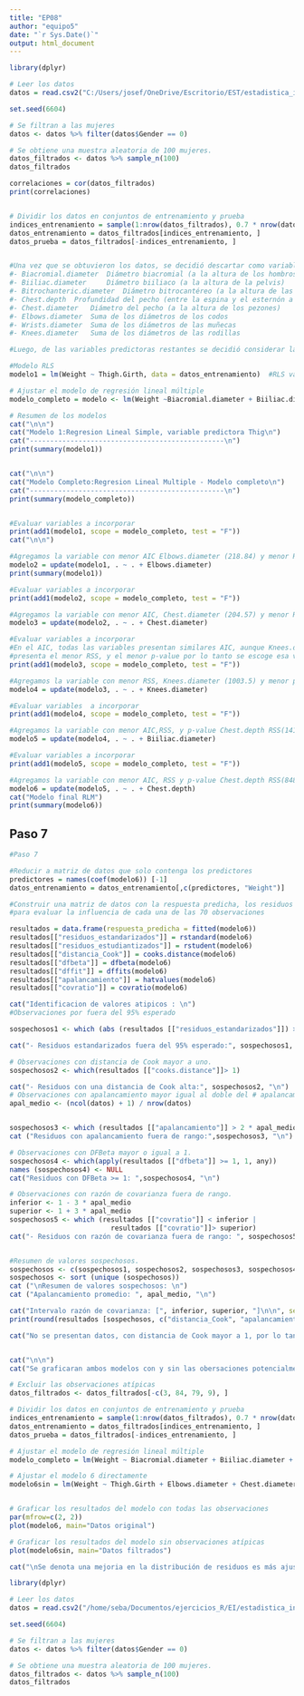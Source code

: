 ```yaml
---
title: "EP08"
author: "equipo5"
date: "`r Sys.Date()`"
output: html_document
---
```



```r
library(dplyr)

# Leer los datos
datos = read.csv2("C:/Users/josef/OneDrive/Escritorio/EST/estadistica_inferencial_grupo5/EP09/EP09 Datos.csv")

set.seed(6604)

# Se filtran a las mujeres
datos <- datos %>% filter(datos$Gender == 0)

# Se obtiene una muestra aleatoria de 100 mujeres.
datos_filtrados <- datos %>% sample_n(100)
datos_filtrados

correlaciones = cor(datos_filtrados)
print(correlaciones)


# Dividir los datos en conjuntos de entrenamiento y prueba
indices_entrenamiento = sample(1:nrow(datos_filtrados), 0.7 * nrow(datos_filtrados))
datos_entrenamiento = datos_filtrados[indices_entrenamiento, ]
datos_prueba = datos_filtrados[-indices_entrenamiento, ]


#Una vez que se obtuvieron los datos, se decidió descartar como variables predictoras, las siguientes ocho:
#- Biacromial.diameter 	Diámetro biacromial (a la altura de los hombros) 
#- Biiliac.diameter 	Diámetro biiliaco (a la altura de la pelvis) 
#- Bitrochanteric.diameter 	Diámetro bitrocantéreo (a la altura de las caderas) 
#- Chest.depth 	Profundidad del pecho (entre la espina y el esternón a la altura de los pezones) 	cm
#- Chest.diameter 	Diámetro del pecho (a la altura de los pezones)
#- Elbows.diameter 	Suma de los diámetros de los codos
#- Wrists.diameter 	Suma de los diámetros de las muñecas
#- Knees.diameter 	Suma de los diámetros de las rodillas

#Luego, de las variables predictoras restantes se decidió considerar la variable predictora para el RLS #Thigh.Girth que corresponde al Grosor promedio de ambos muslos bajo el pliegue del glúteo.

#Modelo RLS
modelo1 = lm(Weight ~ Thigh.Girth, data = datos_entrenamiento)  #RLS var: Thigh

# Ajustar el modelo de regresión lineal múltiple
modelo_completo = modelo <- lm(Weight ~Biacromial.diameter + Biiliac.diameter + Bitrochanteric.diameter + Chest.depth + Chest.diameter + Elbows.diameter + Wrists.diameter + Knees.diameter + Thigh.Girth, data = datos_entrenamiento)

# Resumen de los modelos
cat("\n\n")
cat("Modelo 1:Regresion Lineal Simple, variable predictora Thig\n")
cat("------------------------------------------------\n")
print(summary(modelo1))


cat("\n\n")
cat("Modelo Completo:Regresion Lineal Multiple - Modelo completo\n")
cat("------------------------------------------------\n")
print(summary(modelo_completo))


#Evaluar variables a incorporar
print(add1(modelo1, scope = modelo_completo, test = "F"))
cat("\n\n")

#Agregamos la variable con menor AIC Elbows.diameter (218.84) y menor RSS(1464.2)
modelo2 = update(modelo1, . ~ . + Elbows.diameter)
print(summary(modelo1))

#Evaluar variables a incorporar
print(add1(modelo2, scope = modelo_completo, test = "F"))

#Agregamos la variable con menor AIC, Chest.diameter (204.57) y menor RSS (1160.5)
modelo3 = update(modelo2, . ~ . + Chest.diameter)

#Evaluar variables a incorporar 
#En el AIC, todas las variables presentan similares AIC, aunque Knees.diameter
#presenta el menor RSS, y el menor p-value por lo tanto se escoge esa variable.
print(add1(modelo3, scope = modelo_completo, test = "F"))

#Agregamos la variable con menor RSS, Knees.diameter (1003.5) y menor p-value (0.002194 **)
modelo4 = update(modelo3, . ~ . + Knees.diameter)

#Evaluar variables  a incorporar
print(add1(modelo4, scope = modelo_completo, test = "F"))

#Agregamos la variable con menor AIC,RSS, y p-value Chest.depth RSS(141.097)
modelo5 = update(modelo4, . ~ . + Biiliac.diameter)

#Evaluar variables a incorporar
print(add1(modelo5, scope = modelo_completo, test = "F"))

#Agregamos la variable con menor AIC, RSS y p-value Chest.depth RSS(848.51)
modelo6 = update(modelo5, . ~ . + Chest.depth)
cat("Modelo final RLM")
print(summary(modelo6))

```

## Paso 7
```r
#Paso 7

#Reducir a matriz de datos que solo contenga los predictores
predictores = names(coef(modelo6)) [-1]
datos_entrenamiento = datos_entrenamiento[,c(predictores, "Weight")]

#Construir una matriz de datos con la respuesta predicha, los residuos y estadisiticas
#para evaluar la influencia de cada una de las 70 observaciones

resultados = data.frame(respuesta_predicha = fitted(modelo6))
resultados[["residuos_estandarizados"]] = rstandard(modelo6)
resultados[["residuos_estudiantizados"]] = rstudent(modelo6)
resultados[["distancia_Cook"]] = cooks.distance(modelo6)
resultados[["dfbeta"]] = dfbeta(modelo6)
resultados[["dffit"]] = dffits(modelo6)
resultados[["apalancamiento"]] = hatvalues(modelo6)
resultados[["covratio"]] = covratio(modelo6)

cat("Identificacion de valores atipicos : \n")
#Observaciones por fuera del 95% esperado

sospechosos1 <- which (abs (resultados [["residuos_estandarizados"]]) > 1.96)

cat("- Residuos estandarizados fuera del 95% esperado:", sospechosos1, "\n")

# Observaciones con distancia de Cook mayor a uno.
sospechosos2 <- which(resultados [["cooks.distance"]]> 1)

cat("- Residuos con una distancia de Cook alta:", sospechosos2, "\n")
# Observaciones con apalancamiento mayor igual al doble del # apalancamiento promedio.
apal_medio <- (ncol(datos) + 1) / nrow(datos)


sospechosos3 <- which (resultados [["apalancamiento"]] > 2 * apal_medio)
cat ("Residuos con apalancamiento fuera de rango:",sospechosos3, "\n")

# Observaciones con DFBeta mayor o igual a 1.
sospechosos4 <- which(apply(resultados [["dfbeta"]] >= 1, 1, any)) 
names (sospechosos4) <- NULL
cat("Residuos con DFBeta >= 1: ",sospechosos4, "\n")

# Observaciones con razón de covarianza fuera de rango. 
inferior <- 1 - 3 * apal_medio
superior <- 1 + 3 * apal_medio
sospechosos5 <- which (resultados [["covratio"]] < inferior |
                         resultados [["covratio"]]> superior)
cat("- Residuos con razón de covarianza fuera de rango: ", sospechosos5, "\n")


#Resumen de valores sospechosos.
sospechosos <- c(sospechosos1, sospechosos2, sospechosos3, sospechosos4, sospechosos5)
sospechosos <- sort (unique (sospechosos))
cat ("\nResumen de valores sospechosos: \n")
cat ("Apalancamiento promedio: ", apal_medio, "\n")

cat("Intervalo razón de covarianza: [", inferior, superior, "]\n\n", sep = "")
print(round(resultados [sospechosos, c("distancia_Cook", "apalancamiento","covratio")], 3))

cat("No se presentan datos, con distancia de Cook mayor a 1, por lo tanto no hay presencia de observaciones potencialmente problematicos \nEn apalancamiento se observa una unica situacion en que es mayor al promedio(0.1) de manera triple que seria la observacion 3, con un valor de apalancamiento del 0.367 \nY por ultimo la la razon de covarianza se observan 3 valores fuera del intervalo de covarianza [0.71 , 3], que son la observacion 84, 79 y 9, aunque no se realizaran cambios en los datos a analizar dado que, se formaria un sezgo al sobreajustar nuestros datos.")


cat("\n\n")
cat("Se graficaran ambos modelos con y sin las obersaciones potencialmente problematicas,para notar si es necesario tomar acciones con tales observaciones (3, 84, 79, 9)")

# Excluir las observaciones atípicas
datos_filtrados <- datos_filtrados[-c(3, 84, 79, 9), ]

# Dividir los datos en conjuntos de entrenamiento y prueba
indices_entrenamiento = sample(1:nrow(datos_filtrados), 0.7 * nrow(datos_filtrados))
datos_entrenamiento = datos_filtrados[indices_entrenamiento, ]
datos_prueba = datos_filtrados[-indices_entrenamiento, ]

# Ajustar el modelo de regresión lineal múltiple
modelo_completo = lm(Weight ~ Biacromial.diameter + Biiliac.diameter + Bitrochanteric.diameter + Chest.depth + Chest.diameter + Elbows.diameter + Wrists.diameter + Knees.diameter + Thigh.Girth, data = datos_entrenamiento)

# Ajustar el modelo 6 directamente
modelo6sin = lm(Weight ~ Thigh.Girth + Elbows.diameter + Chest.diameter + Knees.diameter + Biiliac.diameter + Chest.depth, data = datos_entrenamiento)


# Graficar los resultados del modelo con todas las observaciones
par(mfrow=c(2, 2))
plot(modelo6, main="Datos original")

# Graficar los resultados del modelo sin observaciones atípicas
plot(modelo6sin, main="Datos filtrados")

cat("\nSe denota una mejoria en la distribución de residuos es más ajustada a la línea teórica, indicando que la normalidad de los residuos mejoran sin los datos atípicos ademas de que los residuos están mas uniformemente dispersos, lo que sugiere que la homocedasticidad mejora al eliminar los datos atípicos.En este caso, parece razonable concluir que el modelo con datos filtrados proporciona una mejor representación de la relación entre las variables, dado que los residuos son más homogéneos y se ajustan mejor a los supuestos de regresión.")


```




```r
library(dplyr)

# Leer los datos
datos = read.csv2("/home/seba/Documentos/ejercicios_R/EI/estadistica_inferencial_grupo5/EP09 Datos.csv")

set.seed(6604)

# Se filtran a las mujeres
datos <- datos %>% filter(datos$Gender == 0)

# Se obtiene una muestra aleatoria de 100 mujeres.
datos_filtrados <- datos %>% sample_n(100)
datos_filtrados
```